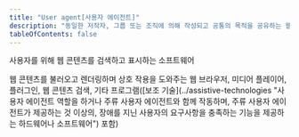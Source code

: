 ```yaml
---
title: "User agent[사용자 에이전트]"
description: "동일한 저작자, 그룹 또는 조직에 의해 작성되고 공통의 목적을 공유하는 웹 페이지의 모음"
tableOfContents: false
---
```



사용자를 위해 웹 콘텐츠를 검색하고 표시하는 소프트웨어

<Card title="예제" icon="open-book">
웹 콘텐츠를 불러오고 렌더링하며 상호 작용을 도와주는 웹 브라우저, 미디어 플레이어, 플러그인, 웹 콘텐츠 검색, 기타 프로그램([보조 기술](../assistive-technologies "사용자 에이전트 역할을 하거나 주류 사용자 에이전트와 함께 작동하며, 주류 사용자 에이전트가 제공하는 것 이상의, 장애를 지닌 사용자의 요구사항을 충족하는 기능을 제공하는 하드웨어나 소프트웨어") 포함)
</Card>
